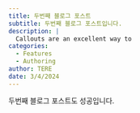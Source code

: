 ```yaml
---
title: 두번째 블로그 포스트
subtitle: 두번째 블로그 포스트입니다.
description: |
  Callouts are an excellent way to 
categories:
  - Features
  - Authoring
author: TERE
date: 3/4/2024
---
```


두번째 블로그 포스트도 성공입니다.
